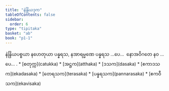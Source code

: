 ```yaml
---
title: "နဲန္ဒြိယဒုက"
tableOfContents: false
sidebar:
  order: 6
type: "tipitaka"
basket: "ab"
book: "p1-1"
---
```



<DynamicBreadcrumb />

<Division number="408" book="p1-1" e="ch" v="36" p="134">

<Paragraph number="1240" book="p1-1">
နဲန္ဒြိယပစ္စယာ နဟေတုယာ ပန္နရသ, နအာရမ္မဏေ ပန္နရသ …ပေ…  နောအဝိဂတေ နဝ …ပေ… .

</Paragraph>
</Division>

<TableOfContents book="p1-1">
* [စတုက္က](catukka)
* [အဋ္ဌက](atthaka)
* [ဒသက](dasaka)
* [ဧကာဒသက](ekadasaka)
* [တေရသက](terasaka)
* [ပန္နရသက](pannarasaka)
* [ဧကဝီသက](ekavisaka)
</TableOfContents>